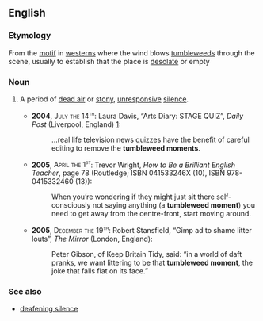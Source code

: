 ==English==

===Etymology===
From the [[motif]] in [[western]]s where the wind blows [[tumbleweed]]s through the scene, usually to establish that the place is [[desolate]] or empty

===Noun===
{{en-noun|head=[[tumbleweed]] [[moment]]}}

# {{context|British|figuratively|broadcasting|lang=en}} A period of [[dead air]] or [[stony]], [[unresponsive]] [[silence]].
#* '''2004''', <span style="font-variant:small-caps">July the 14<sup>th</sup></span>: Laura Davis, “Arts Diary: STAGE QUIZ”, ''Daily Post'' (Liverpool, England) [http://www.highbeam.com/doc/1G1-119259724.html]:
#*: …real life television news quizzes have the benefit of careful editing to remove the '''tumbleweed moments'''. 
#* '''2005''', <span style="font-variant:small-caps">April the 1<sup>st</sup></span>: Trevor Wright, ''How to Be a Brilliant English Teacher'', page 78 (Routledge; ISBN 041533246X (10), ISBN 978-0415332460 (13)):
#*: When you’re wondering if they might just sit there self-consciously not saying anything (a '''tumbleweed moment''') you need to get away from the centre-front, start moving around.
#* '''2005''', <span style="font-variant:small-caps">December the 19<sup>th</sup></span>: Robert Stansfield, “Gimp ad to shame litter louts”, ''The Mirror'' (London, England):
#*: Peter Gibson, of Keep Britain Tidy, said: “in a world of daft pranks, we want littering to be that '''tumbleweed moment''', the joke that falls flat on its face.”

===See also===
* [[deafening silence]]